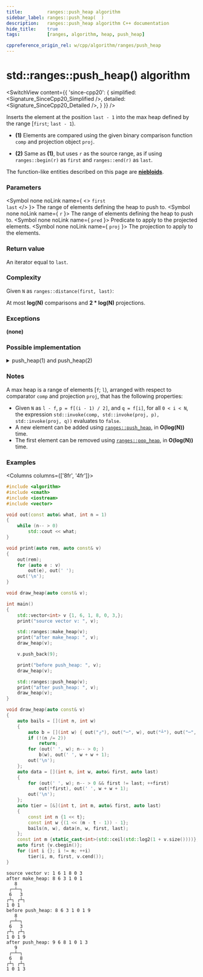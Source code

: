 ```yaml
---
title:         ranges::push_heap algorithm
sidebar_label: ranges::push_heap(  )
description:   ranges::push_heap algorithm C++ documentation
hide_title:    true
tags:          [ranges, algorithm, heap, push_heap]

cppreference_origin_rel: w/cpp/algorithm/ranges/push_heap
---
```




<!-- Terms -->

<!----------------- Codes ---------------------->


# std::ranges::push_heap() algorithm

<SwitchView content={{
	'since-cpp20': {
		simplified:	<Signature_SinceCpp20_Simplified />,
		detailed:	<Signature_SinceCpp20_Detailed />,
	}
}} />

Inserts the element at the position `last - 1` into the max heap defined by the range [`first`; `last - 1`).

- **(1)** Elements are compared using the given binary comparison function `comp` and projection object `proj`.

- **(2)** Same as **(1)**, but uses `r` as the source range, as if using `ranges::begin(r)` as `first` and `ranges::end(r)` as `last`.

The function-like entities described on this page are [**niebloids**](#).

### Parameters

<SymbolTable>

  <Symbol none noLink name={ <> <code>first</code> <br/> <code>last</code> </> }>
    The range of elements defining the heap to push to.
  </Symbol>
  <Symbol none noLink name={ <code>r</code> }>
The range of elements defining the heap to push to.
  </Symbol>
  <Symbol none noLink name={ <code>pred</code> }>
    Predicate to apply to the projected elements.
  </Symbol>
  <Symbol none noLink name={ <code>proj</code> }>
    The projection to apply to the elements.
  </Symbol>

</SymbolTable>

### Return value

An iterator equal to `last`.

### Complexity

Given `N` as `ranges::distance(first, last)`:

At most **log(N)** comparisons and **2 \* log(N)** projections.

### Exceptions

**(none)**

### Possible implementation

<details>
<summary>push_heap(1) and push_heap(2)</summary>

```cpp
struct push_heap_fn
{
    template<std::random_access_iterator I, std::sentinel_for<I> S,
             class Comp = ranges::less, class Proj = std::identity>
    requires std::sortable<I, Comp, Proj>
    constexpr I
        operator()(I first, S last, Comp comp = {}, Proj proj = {}) const
    {
        const auto n {ranges::distance(first, last)};
        const auto length {n};
        if (n > 1)
        {
            I last {first + n};
            n = (n - 2) / 2;
            I i {first + n};
            if (std::invoke(comp, std::invoke(proj, *i), std::invoke(proj, *--last)))
            {
                std::iter_value_t<I> v {ranges::iter_move(last)};
                do
                {
                    *last = ranges::iter_move(i);
                    last = i;
                    if (n == 0)
                        break;
                    n = (n - 1) / 2;
                    i = first + n;
                } while (std::invoke(comp, std::invoke(proj, *i), std::invoke(proj, v)));
                *last = std::move(v);
            }
        }
        return first + length;
    }

    template<ranges::random_access_range R, class Comp = ranges::less,
             class Proj = std::identity>
    requires std::sortable<ranges::iterator_t<R>, Comp, Proj>
    constexpr ranges::borrowed_iterator_t<R>
        operator()(R&& r, Comp comp = {}, Proj proj = {}) const
    {
        return (*this)(ranges::begin(r), ranges::end(r), std::move(comp), std::move(proj));
    }
};

inline constexpr push_heap_fn push_heap {};
```

</details>

### Notes

A max heap is a range of elements [`f`; `l`), arranged with respect to comparator `comp` and projection `proj`, that has the following properties:
 - Given `N` as `l - f`, `p = f[(i - 1) / 2]`, and `q = f[i]`, for all `0 < i < N`, the expression `std::invoke(comp, std::invoke(proj, p), std::invoke(proj, q))` evaluates to `false`.
 - A new element can be added using [`ranges::push_heap`](#), in **O(log(N))** time.
 - The first element can be removed using [`ranges::pop_heap`](#), in **O(log(N))** time.

### Examples

<Columns columns={['8fr', '4fr']}>
<div>

```cpp title='Main.cpp' showLineNumbers
#include <algorithm>
#include <cmath>
#include <iostream>
#include <vector>

void out(const auto& what, int n = 1)
{
    while (n-- > 0)
        std::cout << what;
}

void print(auto rem, auto const& v)
{
    out(rem);
    for (auto e : v)
        out(e), out(' ');
    out('\n');
}

void draw_heap(auto const& v);

int main()
{
    std::vector<int> v {1, 6, 1, 8, 0, 3,};
    print("source vector v: ", v);

    std::ranges::make_heap(v);
    print("after make_heap: ", v);
    draw_heap(v);

    v.push_back(9);

    print("before push_heap: ", v);
    draw_heap(v);

    std::ranges::push_heap(v);
    print("after push_heap: ", v);
    draw_heap(v);
}

void draw_heap(auto const& v)
{
    auto bails = [](int n, int w)
    {
        auto b = [](int w) { out("┌"), out("─", w), out("┴"), out("─", w), out("┐"); };
        if (!(n /= 2))
            return;
        for (out(' ', w); n-- > 0; )
            b(w), out(' ', w + w + 1);
        out('\n');
    };
    auto data = [](int n, int w, auto& first, auto last)
    {
        for (out(' ', w); n-- > 0 && first != last; ++first)
            out(*first), out(' ', w + w + 1);
        out('\n');
    };
    auto tier = [&](int t, int m, auto& first, auto last)
    {
        const int n {1 << t};
        const int w {(1 << (m - t - 1)) - 1};
        bails(n, w), data(n, w, first, last);
    };
    const int m {static_cast<int>(std::ceil(std::log2(1 + v.size())))};
    auto first {v.cbegin()};
    for (int i {}; i != m; ++i)
        tier(i, m, first, v.cend());
}
```

</div>
<div>

```plaintext title="Possible Output"
source vector v: 1 6 1 8 0 3
after make_heap: 8 6 3 1 0 1
   8
 ┌─┴─┐
 6   3
┌┴┐ ┌┴┐
1 0 1
before push_heap: 8 6 3 1 0 1 9
   8
 ┌─┴─┐
 6   3
┌┴┐ ┌┴┐
1 0 1 9
after push_heap: 9 6 8 1 0 1 3
   9
 ┌─┴─┐
 6   8
┌┴┐ ┌┴┐
1 0 1 3
```

</div>
</Columns>
